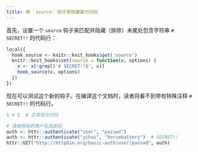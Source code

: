 ```yaml
---
title: 用 `source` 钩子来隐藏某行代码
---
```


首先，设置一个 `source` 钩子来匹配并隐藏（排除）末尾处包含字符串 `# SECRET!!` 的代码行：

```r
local({
  hook_source <- knitr::knit_hooks$get('source')
  knitr::knit_hooks$set(source = function(x, options) {
    x <- x[!grepl('# SECRET!!$', x)]
    hook_source(x, options)
  })
})
```

现在可以测试这个新的钩子。在编译这个文档时，读者将看不到带有特殊注释 `# SECRET!!` 的代码行。

```r
1 + 1  # 正常显示代码

# 请使用你的用户名及密码
auth <- httr::authenticate("user", "passwd")
auth <- httr::authenticate("yihui", "horsebattery")  # SECRET!!
httr::GET("http://httpbin.org/basic-auth/user/passwd", auth)
```
